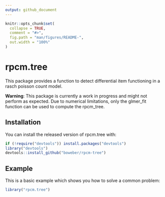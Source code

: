 ```yaml
---
output: github_document
---
```


```r
knitr::opts_chunk$set(
  collapse = TRUE,
  comment = "#>",
  fig.path = "man/figures/README-",
  out.width = "100%"
)
```

# rpcm.tree

This package provides a function to detect differential item functioning in a rasch poisson count model.

**Warning**: This package is currently a work in progress and might not perform as expected. Due to numerical limitations, only the glmer_fit function 
can be used to compute the rpcm_tree.

## Installation

You can install the released version of rpcm.tree with:

``` r
if (!require("devtools")) install.packages("devtools")
library("devtools")
devtools::install_github("boweber/rpcm-tree")
```

## Example

This is a basic example which shows you how to solve a common problem:

```r
library("rpcm.tree")
```
